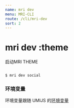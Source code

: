 ```yaml
---
name: mri dev
menu: MRI-CLI
route: /cli/mri-dev
sort: 2
---
```


# mri dev :theme

启动MRI THEME

```bash

$ mri dev social

```

### 环境变量

环境变量跟随 UMIJS 的[环境变量](https://umijs.org/guide/env-variables.html) 